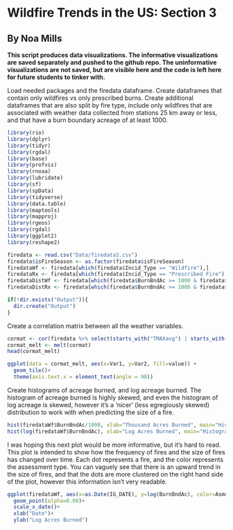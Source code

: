 # Wildfire Trends in the US: Section 3
## By Noa Mills

**This script produces data visualizations. The informative visualizations are saved separately and pushed to the github repo. The uninformative visualizations are not saved, but are visible here and the code is left here for future students to tinker with.**

Load needed packages and the firedata dataframe. Create dataframes that contain only wildfires vs only prescribed burns. Create additional dataframes that are also split by fire type, include only wildfires that are associated with weather data collected from stations 25 km away or less, and that have a burn boundary acreage of at least 1000.

```r
library(rio)
library(dplyr)
library(tidyr)
library(rgdal)
library(base)
library(profvis)
library(rnoaa)
library(lubridate)
library(sf)
library(spData)
library(tidyverse)
library(data.table)
library(maptools)
library(mapproj)
library(rgeos)
library(rgdal)
library(ggplot2)
library(reshape2)

firedata <- read.csv("Data/firedata3.csv")
firedata$isFireSeason <- as.factor(firedata$isFireSeason)
firedataWf <- firedata[which(firedata$Incid_Type == "Wildfire"),]
firedataRx <- firedata[which(firedata$Incid_Type == "Prescribed Fire"),]
firedataDistWf <- firedata[which(firedata$BurnBndAc >= 1000 & firedata$closestStnDist_TMAX < 25 & firedata$closestStnDist_TMIN < 25 & firedata$closestStnDist_TMAX < 25 & firedata$Incid_Type == "Wildfire"),]
firedataDistRx <- firedata[which(firedata$BurnBndAc >= 1000 & firedata$closestStnDist_TMAX < 25 & firedata$closestStnDist_TMIN < 25 & firedata$closestStnDist_TMAX < 25 & firedata$Incid_Type == "Prescribed Fire"),]

if(!dir.exists("Output")){
  dir.create("Output")
}
```

Create a correlation matrix between all the weather variables.
```r
cormat <- cor(firedata %>% select(starts_with("TMAXavg") | starts_with("TMINavg") | starts_with("PRCPavg")), use="complete.obs")
cormat_melt <- melt(cormat)
head(cormat_melt)

ggplot(data = cormat_melt, aes(x=Var1, y=Var2, fill=value)) + 
  geom_tile()+ 
  theme(axis.text.x = element_text(angle = 90))
```

Create histograms of acreage burned, and log acreage burned. The histogram of acreage burned is highly skewed, and even the histogram of log acreage is skewed, however it's a 'nicer' (less egregiously skewed) distribution to work with when predicting the size of a fire.

```r
hist(firedataWf$BurnBndAc/1000, xlab="Thousand Acres Burned", main="Histogram of Burned Acreage")
hist(log(firedataWf$BurnBndAc), xlab="Log Acres Burned", main="Histogram of Log Burned Acreage")
```

I was hoping this next plot would be more informative, but it's hard to read. This plot is intended to show how the frequency of fires and the size of fires has changed over time. Each dot represents a fire, and the color represents the assessment type. You can vaguely see that there is an upward trend in the size of fires, and that the dots are more clustered on the right hand side of the plot, however this information isn't very readable.

```r
ggplot(firedataWf, aes(x=as.Date(IG_DATE), y=log(BurnBndAc), color=Asmnt_Type))+
  geom_point(alpha=0.08)+
  scale_x_date()+
  xlab("Date")+
  ylab("Log Acres Burned")
```